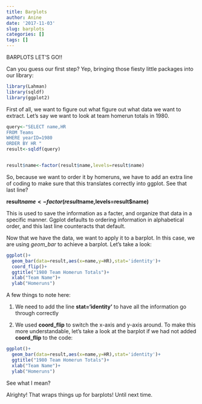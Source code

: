 ```yaml
---
title: Barplots
author: Anine
date: '2017-11-03'
slug: barplots
categories: []
tags: []
---
```


BARPLOTS LET'S GO!!

Can you guess our first step? Yep, bringing those fiesty little packages into our library:

```r
library(Lahman)
library(sqldf)
library(ggplot2)
```

First of all, we want to figure out what figure out what data we want to extract. Let's say we want to look at team homerun totals in 1980.

```r
query<-"SELECT name,HR 
FROM Teams 
WHERE yearID=1980 
ORDER BY HR "
result<-sqldf(query)


result$name<-factor(result$name,levels=result$name)
```

So, because we want to order it by homeruns, we have to add an extra line of coding to make sure that this translates correctly into ggplot. See that last line? 

**result$name<-factor(result$name,levels=result$name)**

This is used to save the information as a facter, and organize that data in a specific manner. Ggplot defaults to ordering information in alphabetical order, and this last line counteracts that default.

Now that we have the data, we want to apply it to a barplot. In this case, we are using *geom_bar* to achieve a barplot. Let's take a look:

```r
ggplot()+
  geom_bar(data=result,aes(x=name,y=HR),stat='identity')+
  coord_flip()+
  ggtitle("1980 Team Homerun Totals")+
  xlab("Team Name")+
  ylab("Homeruns")
```

A few things to note here:

1) We need to add the line **stat='identity'** to have all the information go through correctly

2) We used **coord_flip** to switch the x-axis and y-axis around. To make this more understandable, let's take a look at the barplot if we had not added **coord_flip** to the code:

```r
ggplot()+
  geom_bar(data=result,aes(x=name,y=HR),stat='identity')+
  ggtitle("1980 Team Homerun Totals")+
  xlab("Team Name")+
  ylab("Homeruns")
```

See what I mean? 

Alrighty! That wraps things up for barplots! Until next time.